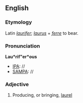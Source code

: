 ==English==

===Etymology===
Latin ''[[laurifer]]''; ''[[laurus]]'' + ''[[ferre]]'' to bear.
===Pronunciation===
'''Lau*rif"er*ous'''
* [[IPA]]: //
* [[SAMPA]]: //
===Adjective===
{{head|en|adjective}}

# Producing, or bringing, [[laurel]]